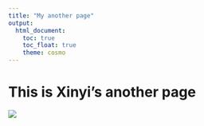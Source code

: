 ```yaml
---
title: "My another page"
output: 
  html_document:
    toc: true
    toc_float: true
    theme: cosmo
---
```


# This is Xinyi's another page

![](image/rev.png)
